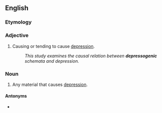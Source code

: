==English==

===Etymology===
{{affix|en|depress|-o-|-genic}}

===Adjective===
{{en-adj}}

# Causing or tending to cause [[depression]].
#: ''This study examines the causal relation between '''depressogenic''' schemata and depression.''

===Noun===
{{en-noun}}

# Any material that causes [[depression]].

====Antonyms====
* {{l|en|antidepressant}}